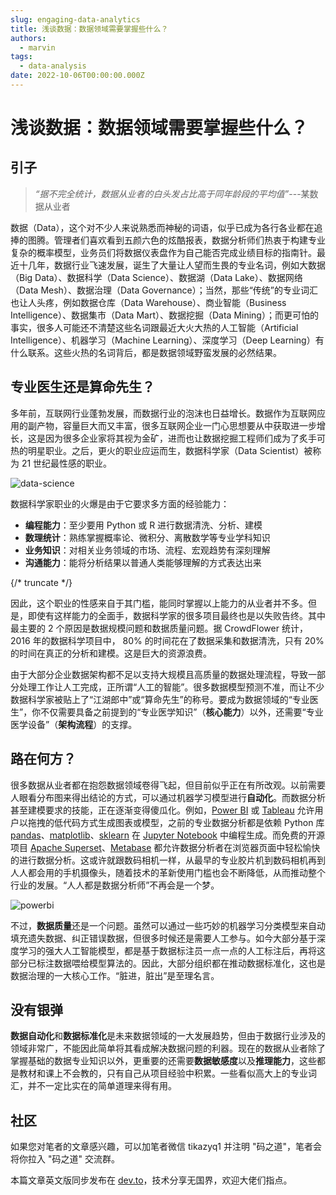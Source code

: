 ```yaml
---
slug: engaging-data-analytics
title: 浅谈数据：数据领域需要掌握些什么？
authors:
  - marvin
tags:
  - data-analysis
date: 2022-10-06T00:00:00.000Z
---
```



# 浅谈数据：数据领域需要掌握些什么？

## 引子

> *“据不完全统计，数据从业者的白头发占比高于同年龄段的平均值”*---某数据从业者

数据（Data），这个对不少人来说熟悉而神秘的词语，似乎已成为各行各业都在追捧的图腾。管理者们喜欢看到五颜六色的炫酷报表，数据分析师们热衷于构建专业复杂的概率模型，业务员们将数据仪表盘作为自己能否完成业绩目标的指南针。最近十几年，数据行业飞速发展，诞生了大量让人望而生畏的专业名词，例如大数据（Big Data）、数据科学（Data Science）、数据湖（Data Lake）、数据网络（Data Mesh）、数据治理（Data Governance）；当然，那些“传统”的专业词汇也让人头疼，例如数据仓库（Data Warehouse）、商业智能（Business Intelligence）、数据集市（Data Mart）、数据挖掘（Data Mining）；而更可怕的事实，很多人可能还不清楚这些名词跟最近大火大热的人工智能（Artificial Intelligence）、机器学习（Machine Learning）、深度学习（Deep Learning）有什么联系。这些火热的名词背后，都是数据领域野蛮发展的必然结果。

## 专业医生还是算命先生？

多年前，互联网行业蓬勃发展，而数据行业的泡沫也日益增长。数据作为互联网应用的副产物，容量巨大而又丰富，很多互联网企业一门心思想要从中获取进一步增长，这是因为很多企业家将其视为金矿，进而也让数据挖掘工程师们成为了炙手可热的明星职业。之后，更火的职业应运而生，数据科学家（Data Scientist）被称为 21 世纪最性感的职业。

![data-science](https://codao.crawlab.cn/images/2022-10-06-155358.jpg)

数据科学家职业的火爆是由于它要求多方面的经验能力：

- **编程能力**：至少要用 Python 或 R 进行数据清洗、分析、建模
- **数理统计**：熟练掌握概率论、微积分、离散数学等专业学科知识
- **业务知识**：对相关业务领域的市场、流程、宏观趋势有深刻理解
- **沟通能力**：能将分析结果以普通人类能够理解的方式表达出来

{/* truncate */}

因此，这个职业的性感来自于其门槛，能同时掌握以上能力的从业者并不多。但是，即使有这样能力的全面手，数据科学家的很多项目最终也是以失败告终。其中最主要的 2 个原因是数据规模问题和数据质量问题。据 CrowdFlower 统计，2016 年的数据科学项目中， 80% 的时间花在了数据采集和数据清洗，只有 20% 的时间在真正的分析和建模。这是巨大的资源浪费。

由于大部分企业数据架构都不足以支持大规模且高质量的数据处理流程，导致一部分处理工作让人工完成，正所谓“人工的智能”。很多数据模型预测不准，而让不少数据科学家被贴上了“江湖郎中”或“算命先生”的称号。要成为数据领域的“专业医生”，你不仅需要具备之前提到的“专业医学知识”（**核心能力**）以外，还需要“专业医学设备”（**架构流程**）的支撑。

## 路在何方？

很多数据从业者都在抱怨数据领域卷得飞起，但目前似乎正在有所改观。以前需要人眼看分布图来得出结论的方式，可以通过机器学习模型进行**自动化**。而数据分析甚至建模要求的技能，正在逐渐变得傻瓜化。例如，[Power BI](https://powerbi.microsoft.com/en-us/) 或 [Tableau](https://www.tableau.com/) 允许用户以拖拽的低代码方式生成图表或模型，之前的专业数据分析都是依赖 Python 库 [pandas](https://pandas.pydata.org/)、[matplotlib](https://matplotlib.org/)、[sklearn](https://scikit-learn.org/) 在 [Jupyter Notebook](https://jupyter.org/) 中编程生成。而免费的开源项目 [Apache Superset](https://superset.apache.org/)、[Metabase](https://www.metabase.com/) 都允许数据分析者在浏览器页面中轻松愉快的进行数据分析。这或许就跟数码相机一样，从最早的专业胶片机到数码相机再到人人都会用的手机摄像头，随着技术的革新使用门槛也会不断降低，从而推动整个行业的发展。“人人都是数据分析师”不再会是一个梦。

![powerbi](https://codao.crawlab.cn/images/2022-10-06-155246.png)

不过，**数据质量**还是一个问题。虽然可以通过一些巧妙的机器学习分类模型来自动填充遗失数据、纠正错误数据，但很多时候还是需要人工参与。如今大部分基于深度学习的强大人工智能模型，都是基于数据标注员一点一点的人工标注后，再将这部分已标注数据喂给模型算法的。因此，大部分组织都在推动数据标准化，这也是数据治理的一大核心工作。“脏进，脏出”是至理名言。

## 没有银弹

**数据自动化**和**数据标准化**是未来数据领域的一大发展趋势，但由于数据行业涉及的领域非常广，不能因此简单将其看成解决数据问题的利器。现在的数据从业者除了掌握基础的数据专业知识以外，更重要的还需要**数据敏感度**以及**推理能力**，这些都是教材和课上不会教的，只有自己从项目经验中积累。一些看似高大上的专业词汇，并不一定比实在的简单道理来得有用。

## 社区

如果您对笔者的文章感兴趣，可以加笔者微信 tikazyq1 并注明 "码之道"，笔者会将你拉入 "码之道" 交流群。

本篇文章英文版同步发布在 [dev.to](https://dev.to/tikazyq/talking-data-what-do-we-need-for-engaging-data-analytics-3g9k)，技术分享无国界，欢迎大佬们指点。
